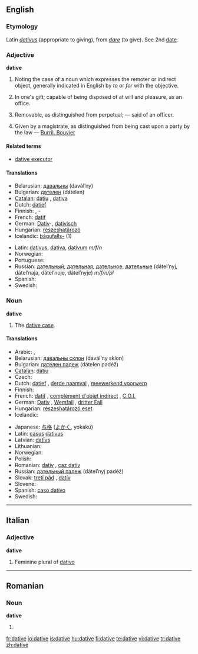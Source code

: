 ==English==

===Etymology===
Latin ''[[dativus]]'' (appropriate to giving), from ''[[dare#Latin|dare]]'' (to give). See 2nd [[date]].

===Adjective===
'''dative'''

# {{Grammar}} Noting the case of a noun which expresses the remoter or indirect object, generally indicated in English by ''to'' or ''for'' with the objective.
# {{legal}} In one's gift; capable of being disposed of at will and pleasure, as an office.
# {{legal}} Removable, as distinguished from perpetual; &mdash; said of an officer.
# {{legal}} Given by a magistrate, as distinguished from being cast upon a party by the law &mdash; [[Burril. Bouvier]]

====Related terms====
* [[dative executor]]

====Translations====
{{top}}
* Belarusian: [[давальны]] (davál’ny)
* Bulgarian: [[дателен]] (dátelen)
* [[Catalan]]: [[datiu]] {{m}}, [[dativa]] {{f}}
* Dutch: [[datief]] {{m}}
* Finnish: {{t|fi|datiivinen}}, {{t|fi|datiivi}} -
* French: [[datif]] {{m}}
* German: [[Dativ]]-, [[dativisch]]
* Hungarian: [[részeshatározó]]
* Icelandic: [[þágufall|þágufalls-]] (1)
{{mid}}
* Latin: [[dativus]], [[dativa]], [[dativum]] ''m/f/n''
* Norwegian: {{t-|no|dativ}}
* Portuguese: {{t+|pt|dativo|m}}
* Russian: [[дательный]], [[дательная]], [[дательное]], [[дательные]] (dátel’nyj, dátel’naja, dátel’noje, dátel’nyje) ''m/f/n/pl''
* Spanish: {{t+|es|dativo|m}}
* Swedish: {{t+|sv|dativ}}
{{bottom}}

===Noun===
'''dative'''

# The [[dative case]].

====Translations====
{{top}}
* Arabic: {{Arab|[[حالة المفعول له|حَالةُ المَفْعُولُ لَهُ]]}} {{unicode|(ħáːltu l-mafʕúːlu láhu)}} {{f}}, {{Arab|[[حالة من حالات النصب|حَالَة مِنْ حَالاَتُ النُّصْب]]}} {{unicode|(ħáːla min al-ħaláːtu n-núʂb)}} {{f}}
* Belarusian: [[давальны склон]] (davál’ny sklon) {{m}}
* Bulgarian: [[дателен падеж]] (dátelen padéž) {{m}}
* [[Catalan]]: [[datiu]] {{m}}
* Czech: {{t-|cs|třetí pád|m}}
* Dutch: [[datief]] {{m}}, [[derde naamval]] {{m}}, [[meewerkend voorwerp]] {{n}}
* Finnish: {{t+|fi|datiivi}}
* French: [[datif]] {{m}}, [[complément d'objet indirect]] {{m}}, [[C.O.I.]] {{m}}
* German: [[Dativ]] {{m}}, [[Wemfall]] {{m}}, [[dritter Fall]] {{m}}
* Hungarian: [[részeshatározó eset]]
* Icelandic: {{t+|is|þágufall|n}}
{{mid}}
* Japanese: [[与格]] ([[よかく]], yokakú)
* Latin: [[casus]] [[dativus]] {{m}}
* Latvian: [[datīvs]] {{m}}
* Lithuanian: {{t+|lt|naudininkas|m|xs=Lithuanian}}
* Norwegian: {{t-|no|dativ|m}}
* Polish: {{t+|pl|celownik|m}}
* Romanian: [[dativ]] {{n}}, [[caz dativ]] {{n}}
* Russian: [[дательный падеж]] (dátel’nyj padéž) {{m}}
* Slovak: [[tretí pád]] {{m}}, [[datív]] {{m}}
* Slovene: {{t+|sl|dajalnik|m}}
* Spanish: [[caso dativo]] {{m}}
* Swedish: {{t+|sv|dativ}}
{{bottom}}

----

==Italian==

===Adjective===
'''dative'''

# Feminine plural of [[dativo]]

----

==Romanian==

===Noun===
'''dative''' {{n|p}}

# {{plural of|dativ|lang=Romanian}}

[[fr:dative]]
[[io:dative]]
[[is:dative]]
[[hu:dative]]
[[fi:dative]]
[[te:dative]]
[[vi:dative]]
[[tr:dative]]
[[zh:dative]]